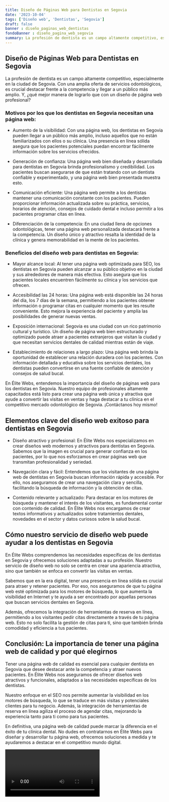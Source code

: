 ```yaml
---
title: Diseño de Páginas Web para Dentistas en Segovia
date: '2023-10-04'
tags: ['Diseño web', 'Dentistas', 'Segovia']
draft: false
banner : diseño_paginas_web_dentistas
fondoBanner : diseño_pagina_web_segovia
summary: La profesión de dentista es un campo altamente competitivo, especialmente en la ciudad de Segovia. Con una amplia oferta de servicios odontológicos, es crucial destacar frente a la competencia y llegar a un público más amplio. Y, ¿qué mejor manera de lograrlo que con un diseño de página web profesional? 
---
```


## Diseño de Páginas Web para Dentistas en Segovia

La profesión de dentista es un campo altamente competitivo, especialmente en la ciudad de Segovia. Con una amplia oferta de servicios odontológicos, es crucial destacar frente a la competencia y llegar a un público más amplio. Y, ¿qué mejor manera de lograrlo que con un diseño de página web profesional? 

### Motivos por los que los dentistas en Segovia necesitan una página web: 

- Aumento de la visibilidad: Con una página web, los dentistas en Segovia pueden llegar a un público más amplio, incluso aquellos que no están familiarizados con ellos o su clínica. Una presencia en línea sólida asegura que los pacientes potenciales puedan encontrar fácilmente información sobre los servicios ofrecidos.

- Generación de confianza: Una página web bien diseñada y desarrollada para dentistas en Segovia brinda profesionalismo y credibilidad. Los pacientes buscan asegurarse de que están tratando con un dentista confiable y experimentado, y una página web bien presentada muestra esto.

- Comunicación eficiente: Una página web permite a los dentistas mantener una comunicación constante con los pacientes. Pueden proporcionar información actualizada sobre su práctica, servicios, horarios de atención, consejos de cuidado dental e incluso permitir a los pacientes programar citas en línea.

- Diferenciación de la competencia: En una ciudad llena de opciones odontológicas, tener una página web personalizada destacará frente a la competencia. Un diseño único y atractivo resalta la identidad de la clínica y genera memorabilidad en la mente de los pacientes.

### Beneficios del diseño web para dentistas en Segovia:

- Mayor alcance local: Al tener una página web optimizada para SEO, los dentistas en Segovia pueden alcanzar a su público objetivo en la ciudad y sus alrededores de manera más efectiva. Esto asegura que los pacientes locales encuentren fácilmente su clínica y los servicios que ofrecen.

- Accesibilidad las 24 horas: Una página web está disponible las 24 horas del día, los 7 días de la semana, permitiendo a los pacientes obtener información o programar citas en cualquier momento que les resulte conveniente. Esto mejora la experiencia del paciente y amplía las posibilidades de generar nuevas ventas.

- Exposición internacional: Segovia es una ciudad con un rico patrimonio cultural y turístico. Un diseño de página web bien estructurado y optimizado puede atraer a pacientes extranjeros que visitan la ciudad y que necesitan servicios dentales de calidad mientras están de viaje.

- Establecimiento de relaciones a largo plazo: Una página web brinda la oportunidad de establecer una relación duradera con los pacientes. Con información detallada y educativa sobre los servicios dentales, los dentistas pueden convertirse en una fuente confiable de atención y consejos de salud bucal.

En Élite Webs, entendemos la importancia del diseño de páginas web para los dentistas en Segovia. Nuestro equipo de profesionales altamente capacitados está listo para crear una página web única y atractiva que ayude a convertir las visitas en ventas y haga destacar a tu clínica en el competitivo mercado odontológico de Segovia. ¡Contáctanos hoy mismo!

<GifSeo />

<Cta />

## Elementos clave del diseño web exitoso para dentistas en Segovia

- Diseño atractivo y profesional: En Élite Webs nos especializamos en crear diseños web modernos y atractivos para dentistas en Segovia. Sabemos que la imagen es crucial para generar confianza en los pacientes, por lo que nos esforzamos en crear páginas web que transmitan profesionalidad y seriedad.

- Navegación clara y fácil: Entendemos que los visitantes de una página web de dentistas en Segovia buscan información rápida y accesible. Por ello, nos aseguramos de crear una navegación clara y sencilla, facilitando la búsqueda de información y la obtención de citas.

- Contenido relevante y actualizado: Para destacar en los motores de búsqueda y mantener el interés de los visitantes, es fundamental contar con contenido de calidad. En Élite Webs nos encargamos de crear textos informativos y actualizados sobre tratamientos dentales, novedades en el sector y datos curiosos sobre la salud bucal.

## Cómo nuestro servicio de diseño web puede ayudar a los dentistas en Segovia

En Élite Webs comprendemos las necesidades específicas de los dentistas en Segovia y ofrecemos soluciones adaptadas a su profesión. Nuestro servicio de diseño web no solo se centra en crear una apariencia atractiva, sino que también se enfoca en convertir las visitas en ventas.

Sabemos que en la era digital, tener una presencia en línea sólida es crucial para atraer y retener pacientes. Por eso, nos aseguramos de que tu página web esté optimizada para los motores de búsqueda, lo que aumenta la visibilidad en Internet y te ayuda a ser encontrado por aquellas personas que buscan servicios dentales en Segovia.

Además, ofrecemos la integración de herramientas de reserva en línea, permitiendo a los visitantes pedir citas directamente a través de tu página web. Esto no solo facilita la gestión de citas para ti, sino que también brinda comodidad y eficiencia a tus pacientes.

## Conclusión: La importancia de tener una página web de calidad y por qué elegirnos

Tener una página web de calidad es esencial para cualquier dentista en Segovia que desee destacar ante la competencia y atraer nuevos pacientes. En Élite Webs nos aseguramos de ofrecer diseños web atractivos y funcionales, adaptados a las necesidades específicas de los dentistas.

Nuestro enfoque en el SEO nos permite aumentar la visibilidad en los motores de búsqueda, lo que se traduce en más visitas y potenciales clientes para tu negocio. Además, la integración de herramientas de reserva en línea agiliza el proceso de agendar citas, mejorando la experiencia tanto para ti como para tus pacientes.

En definitiva, una página web de calidad puede marcar la diferencia en el éxito de tu clínica dental. No dudes en contratarnos en Élite Webs para diseñar y desarrollar tu página web, ofrecemos soluciones a medida y te ayudaremos a destacar en el competitivo mundo digital.

<Video />

<CtaBot job='Dentistas' city='Segovia'/>

<Gmaps query='Segovia+españa+maps' />